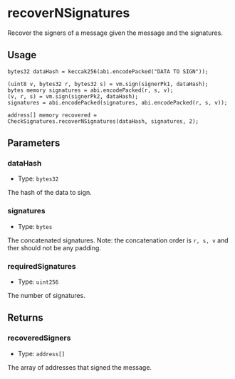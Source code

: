 # recoverNSignatures

Recover the signers of a message given the message and the signatures.

## Usage

```solidity copy
bytes32 dataHash = keccak256(abi.encodePacked("DATA TO SIGN"));

(uint8 v, bytes32 r, bytes32 s) = vm.sign(signerPk1, dataHash);
bytes memory signatures = abi.encodePacked(r, s, v);
(v, r, s) = vm.sign(signerPk2, dataHash);
signatures = abi.encodePacked(signatures, abi.encodePacked(r, s, v));

address[] memory recovered = CheckSignatures.recoverNSignatures(dataHash, signatures, 2);
```

## Parameters

### dataHash

- Type: `bytes32`

The hash of the data to sign.

### signatures

- Type: `bytes`

The concatenated signatures. Note: the concatenation order is `r, s, v` and ther should not be any padding.

### requiredSignatures

- Type: `uint256`

The number of signatures.

## Returns

### recoveredSigners

- Type: `address[]`

The array of addresses that signed the message.
